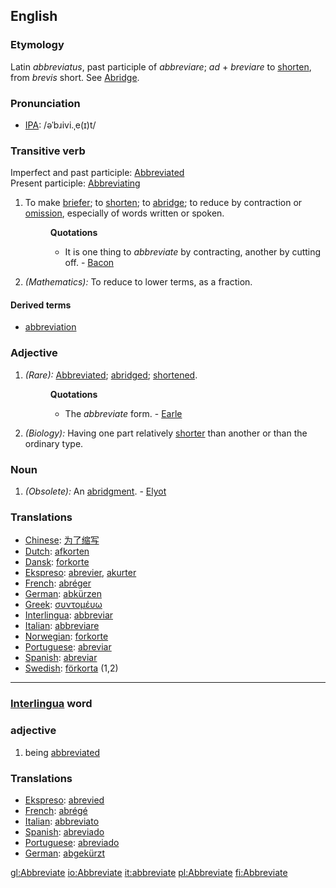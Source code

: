 ==English==
===Etymology===
Latin ''abbreviatus'', past participle of ''abbreviare''; ''ad'' + ''breviare'' to [[shorten]], from ''brevis'' short. See [[Abridge]].
===Pronunciation===
*[[IPA]]: /əˈbɹivi.ˌe(ɪ)t/
===Transitive verb===
Imperfect and past participle: [[Abbreviated]]<br>
Present participle: [[Abbreviating]]
#To make [[briefer]]; to [[shorten]]; to [[abridge]]; to reduce by contraction or [[omission]], especially of words written or spoken.
#:'''Quotations'''
#:*It is one thing to ''abbreviate'' by contracting, another by cutting off. - [[Bacon]]
#''(Mathematics):'' To reduce to lower terms, as a fraction.
====Derived terms====
* [[abbreviation]]
===Adjective===
#''(Rare):'' [[Abbreviated]]; [[abridged]]; [[shortened]].
#:'''Quotations'''
#:*The ''abbreviate'' form. - [[Earle]]
#''(Biology):'' Having one part relatively [[shorter]] than another or than the ordinary type.
===Noun===
#''(Obsolete):'' An [[abridgment]]. - [[Elyot]]
===Translations===
*[[Chinese]]: [[为了缩写]]
*[[Dutch]]: [[afkorten]]
*[[Dansk]]: [[forkorte]]
*[[Ekspreso]]: [[abrevier]], [[akurter]]
*[[French]]: [[abréger]]
*[[German]]: [[abkürzen]]
*[[Greek]]: [[συντομέυω]]
*[[Interlingua]]: [[abbreviar]]
*[[Italian]]: [[abbreviare]]
*[[Norwegian]]: [[forkorte]]
*[[Portuguese]]: [[abreviar]]
*[[Spanish]]: [[abreviar]]
*[[Swedish]]: [[förkorta]] (1,2)

----

=== [[Interlingua]] word ===

=== adjective ===
#being [[abbreviated]]
=== Translations ===
*[[Ekspreso]]: [[abrevied]]
*[[French]]: [[abrégé]]
*[[Italian]]: [[abbreviato]]
*[[Spanish]]: [[abreviado]]
*[[Portuguese]]: [[abreviado]]
*[[German]]: [[abgekürzt]]

[[gl:Abbreviate]]
[[io:Abbreviate]]
[[it:abbreviate]]
[[pl:Abbreviate]]
[[fi:Abbreviate]]